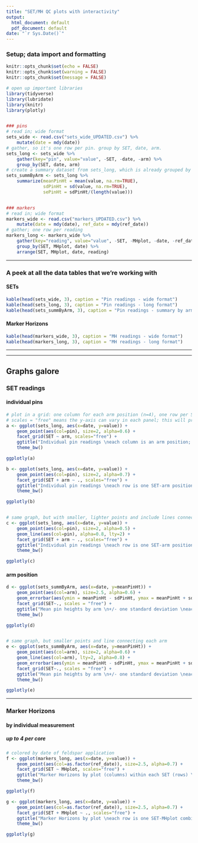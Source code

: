 ```yaml
---
title: "SET/MH QC plots with interactivity"
output:
  html_document: default
  pdf_document: default
date: "`r Sys.Date()`"
---
```



### Setup; data import and formatting

```r
knitr::opts_chunk$set(echo = FALSE)
knitr::opts_chunk$set(warning = FALSE)
knitr::opts_chunk$set(message = FALSE)
```

```r
# open up important libraries
library(tidyverse)
library(lubridate)
library(knitr)
library(plotly)


### pins
# read in; wide format
sets_wide <- read.csv("sets_wide_UPDATED.csv") %>%
    mutate(date = mdy(date)) 
# gather, so it's one row per pin. group by SET, date, arm.
sets_long <- sets_wide %>%
    gather(key="pin", value="value", -SET, -date, -arm) %>%
    group_by(SET, date, arm)
# create a summary dataset from sets_long, which is already grouped by SET-date-arm
sets_summByArm <- sets_long %>%
    summarize(meanPinHt = mean(value, na.rm=TRUE),
              sdPinHt = sd(value, na.rm=TRUE),
              sePinHt = sdPinHt/(length(value)))


### markers    
# read in; wide format
markers_wide <- read.csv("markers_UPDATED.csv") %>%
    mutate(date = mdy(date), ref_date = mdy(ref_date))
# gather; one row per reading
markers_long <- markers_wide %>%
    gather(key="reading", value="value", -SET, -MHplot, -date, -ref_date) %>%
    group_by(SET, MHplot, date) %>%
    arrange(SET, MHplot, date, reading)

```

****

### A peek at all the data tables that we're working with


#### SETs

```r

kable(head(sets_wide, 3), caption = "Pin readings - wide format")
kable(head(sets_long, 3), caption = "Pin readings - long format")
kable(head(sets_summByArm, 3), caption = "Pin readings - summary by arm position")

```


#### Marker Horizons

```r

kable(head(markers_wide, 3), caption = "MH readings - wide format")
kable(head(markers_long, 3), caption = "MH readings - long format")

```

****
****


## Graphs galore



### SET readings


#### individual pins

```r

# plot in a grid: one column for each arm position (n=4), one row per SET (n=15).
# scales = "free" means the y-axis can vary in each panel; this will provide optimal scale within a panel but prevents meaningful comparisons between panels.
a <- ggplot(sets_long, aes(x=date, y=value)) +
    geom_point(aes(col=pin), size=2, alpha=0.6) +
    facet_grid(SET ~ arm, scales="free") +
    ggtitle("Individual pin readings \neach column is an arm position; each row is a SET") +
    theme_bw()

ggplotly(a)

```

```r
b <- ggplot(sets_long, aes(x=date, y=value)) +
    geom_point(aes(col=pin), size=2, alpha=0.7) +
    facet_grid(SET + arm ~ ., scales="free") +
    ggtitle("Individual pin readings \neach row is one SET-arm position combination") +
    theme_bw()

ggplotly(b)


# same graph, but with smaller, lighter points and include lines connecting each pin
c <- ggplot(sets_long, aes(x=date, y=value)) +
    geom_point(aes(col=pin), size=2, alpha=0.5) +
    geom_line(aes(col=pin), alpha=0.8, lty=2) +
    facet_grid(SET + arm ~ ., scales="free") +
    ggtitle("Individual pin readings \neach row is one SET-arm position combination") +
    theme_bw()

ggplotly(c)

```


#### arm position

```r

d <- ggplot(sets_summByArm, aes(x=date, y=meanPinHt)) +
    geom_point(aes(col=arm), size=2.5, alpha=0.6) +
    geom_errorbar(aes(ymin = meanPinHt - sdPinHt, ymax = meanPinHt + sdPinHt, col=arm), show.legend=FALSE, alpha=0.6) +
    facet_grid(SET~., scales = "free") +
    ggtitle("Mean pin heights by arm \n+/- one standard deviation \neach row is one SET") +
    theme_bw()

ggplotly(d)


# same graph, but smaller points and line connecting each arm
e <- ggplot(sets_summByArm, aes(x=date, y=meanPinHt)) +
    geom_point(aes(col=arm), size=2, alpha=0.6) +
    geom_line(aes(col=arm), lty=2, alpha=0.8) +
    geom_errorbar(aes(ymin = meanPinHt - sdPinHt, ymax = meanPinHt + sdPinHt, col=arm), show.legend=FALSE, alpha=0.6) +
    facet_grid(SET~., scales = "free") +
    ggtitle("Mean pin heights by arm \n+/- one standard deviation \neach row is one SET") +
    theme_bw()

ggplotly(e)

```

****

### Marker Horizons

#### by individual measurement
##### up to 4 per core

```r

# colored by date of feldspar application
f <- ggplot(markers_long, aes(x=date, y=value)) +
    geom_point(aes(col=as.factor(ref_date)), size=2.5, alpha=0.7) +
    facet_grid(SET ~ MHplot, scales="free") +
    ggtitle("Marker Horizons by plot (columns) within each SET (rows) \neach color represents a different feldspar application date") +
    theme_bw()

ggplotly(f)
```



```r

g <- ggplot(markers_long, aes(x=date, y=value)) +
    geom_point(aes(col=as.factor(ref_date)), size=2.5, alpha=0.7) +
    facet_grid(SET + MHplot ~ ., scales="free") +
    ggtitle("Marker Horizons by plot \neach row is one SET-MHplot combination \neach color represents a different feldspar application date") +
    theme_bw()

ggplotly(g)

```

